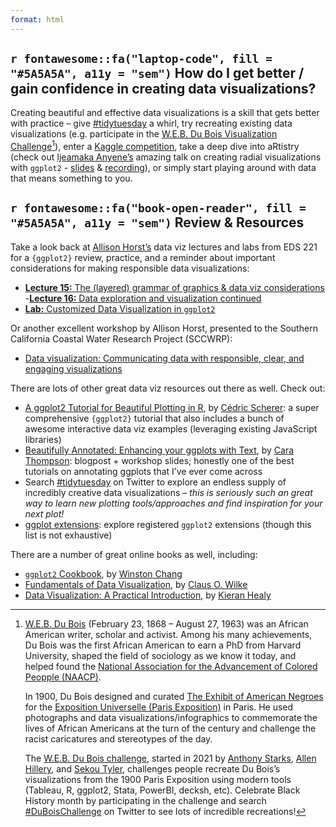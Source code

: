 ```yaml
---
format: html
---
```


## **`r fontawesome::fa("laptop-code", fill = "#5A5A5A", a11y = "sem")`** How do I get better / gain confidence in creating data visualizations?

Creating beautiful and effective data visualizations is a skill that gets better with practice -- give [#tidytuesday](https://github.com/rfordatascience/tidytuesday) a whirl, try recreating existing data visualizations (e.g. participate in the [W.E.B. Du Bois Visualization Challenge](https://medium.com/nightingale/recreating-w-e-b-du-boiss-data-portraits-87dd36096f34)[^1]), enter a [Kaggle competition](https://www.kaggle.com/competitions), take a deep dive into aRtistry (check out [Ijeamaka Anyene's](https://ijeamaka-anyene.netlify.app/) amazing talk on creating radial visualizations with `ggplot2` - [slides](https://ijeamakaanyene.github.io/aRt_ggplot/index.html#1) & [recording](https://www.youtube.com/watch?v=h0i6KAahLY8&ab_channel=R-LadiesGlobal)), or simply start playing around with data that means something to you.

[^1]: [W.E.B. Du Bois](https://en.wikipedia.org/wiki/W._E._B._Du_Bois) (February 23, 1868 – August 27, 1963) was an African American writer, scholar and activist. Among his many achievements, Du Bois was the first African American to earn a PhD from Harvard University, shaped the field of sociology as we know it today, and helped found the [National Association for the Advancement of Colored Peopple (NAACP)](https://en.wikipedia.org/wiki/NAACP). 

    In 1900, Du Bois designed and curated [The Exhibit of American Negroes](https://en.wikipedia.org/wiki/The_Exhibit_of_American_Negroes) for the [Exposition Universelle (Paris Exposition)](https://en.wikipedia.org/wiki/Exposition_Universelle_(1900)) in Paris. He used photographs and data visualizations/infographics to commemorate the lives of African Americans at the turn of the century and challenge the racist caricatures and stereotypes of the day.

    The [W.E.B. Du Bois challenge](https://nightingaledvs.com/the-dubois-challenge/), started in 2021 by [Anthony Starks](https://twitter.com/ajstarks), [Allen Hillery](https://twitter.com/AlDatavizguy/status/1358454676497313792?s=20), and [Sekou Tyler](https://twitter.com/sqlsekou/status/1360281040657522689?s=20), challenges people recreate Du Bois's visualizations from the 1900 Paris Exposition using modern tools (Tableau, R, ggplot2, Stata, PowerBI, decksh, etc). Celebrate Black History month by participating in the challenge and search [#DuBoisChallenge](https://twitter.com/search?q=%23DuBoisChallenge&src=typed_query) on Twitter to see lots of incredible recreations!

## **`r fontawesome::fa("book-open-reader", fill = "#5A5A5A", a11y = "sem")`** Review & Resources

Take a look back at [Allison Horst's](https://allisonhorst.github.io/) data viz lectures and labs from EDS 221 for a `{ggplot2}` review, practice, and a reminder about important considerations for making responsible data visualizations:

- [**Lecture 15:** The (layered) grammar of graphics & data viz considerations](https://docs.google.com/presentation/d/e/2PACX-1vSpUdai7BTXprh3dwSNBpJymNGUIOFhEgQn5XbQWZhWy8EpUyd64Lem08YK_kc6tP0iyoJ5wRAVvSYe/pub?start=false&loop=false&delayms=3000&slide=id.p)
-[**Lecture 16:** Data exploration and visualization continued](https://docs.google.com/presentation/d/e/2PACX-1vR1QB0S3AfBfdJZ1nnhUw2iKSxV83GDc5l9BYPC6yQhxBdnzRpAAZ2lh7QWhX4kY65Uf_q0yK9FtHmW/pub?start=false&loop=false&delayms=3000&slide=id.p)
- [**Lab:** Customized Data Visualization in `ggplot2`](https://allisonhorst.github.io/eds221-day8-comp/data_viz.html)

Or another excellent workshop by Allison Horst, presented to the Southern California Coastal Water Research Project (SCCWRP):

- [Data visualization: Communicating data with responsible, clear, and engaging visualizations](https://docs.google.com/presentation/d/1EA_PfTiSXh8J0JH03d1pcA6luVJeN2oUGozxhZoiydQ/edit#slide=id.g605a49e43e_0_58)

There are lots of other great data viz resources out there as well. Check out:

- [A ggplot2 Tutorial for Beautiful Plotting in R
](https://www.cedricscherer.com/2019/08/05/a-ggplot2-tutorial-for-beautiful-plotting-in-r/), by [Cédric Scherer](https://www.cedricscherer.com/): a super comprehensive `{ggplot2}` tutorial that also includes a bunch of awesome interactive data viz examples (leveraging existing JavaScript libraries)
- [Beautifully Annotated: Enhancing your ggplots with Text](https://www.cararthompson.com/talks/rl-cambridge-beautifully-annotated/), by [Cara Thompson](https://www.cararthompson.com/index.html): blogpost + workshop slides; honestly one of the best tutorials on annotating ggplots that I've ever come across 
- Search [#tidytuesday](https://twitter.com/search?q=%23tidytuesday&src=typed_query) on Twitter to explore an endless supply of incredibly creative data visualizations -- *this is seriously such an great way to learn new plotting tools/approaches and find inspiration for your next plot!*
- [ggplot extensions](https://exts.ggplot2.tidyverse.org/): explore registered `ggplot2` extensions (though this list is not exhaustive)

There are a number of great online books as well, including: 

- [`ggplot2` Cookbook](http://www.cookbook-r.com/Graphs/), by [Winston Chang](https://github.com/wch)
- [Fundamentals of Data Visualization](https://clauswilke.com/dataviz/), by [Claus O. Wilke](https://clauswilke.com/)
- [Data Visualization: A Practical Introduction](https://socviz.co/index.html#preface), by [Kieran Healy](https://kieranhealy.org/)